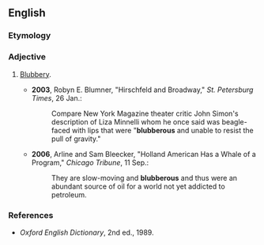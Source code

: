 ==English==

===Etymology===
{{suffix|en|blubber|ous}}

===Adjective===
{{en-adj}}

# {{lb|en|rare}} [[blubbery|Blubbery]].
#* '''2003''', Robyn E. Blumner, "Hirschfeld and Broadway," ''St. Petersburg Times'', 26 Jan.:
#*: Compare New York Magazine theater critic John Simon's description of Liza Minnelli whom he once said was beagle-faced with lips that were "'''blubberous''' and unable to resist the pull of gravity."
#* '''2006''', Arline and Sam Bleecker, "Holland American Has a Whale of a Program," ''Chicago Tribune'', 11 Sep.:
#*: They are slow-moving and '''blubberous''' and thus were an abundant source of oil for a world not yet addicted to petroleum.

===References===
* ''Oxford English Dictionary'', 2nd ed., 1989.